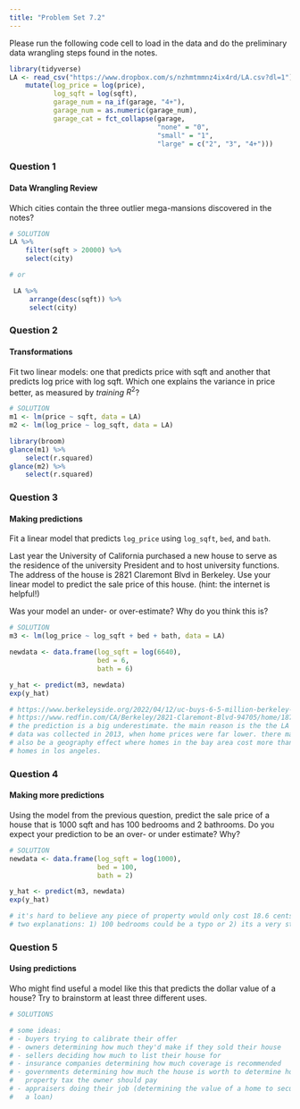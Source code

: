 ```yaml
---
title: "Problem Set 7.2"
---
```


Please run the following code cell to load in the data and do the preliminary data wrangling steps found in the notes.

```r
library(tidyverse)
LA <- read_csv("https://www.dropbox.com/s/nzhmtmmnz4ix4rd/LA.csv?dl=1") %>%
    mutate(log_price = log(price),
           log_sqft = log(sqft),
           garage_num = na_if(garage, "4+"),
           garage_num = as.numeric(garage_num),
           garage_cat = fct_collapse(garage,
                                     "none" = "0",
                                     "small" = "1",
                                     "large" = c("2", "3", "4+")))
```

### Question 1

#### Data Wrangling Review

Which cities contain the three outlier mega-mansions discovered in the notes?

```r
# SOLUTION
LA %>%
    filter(sqft > 20000) %>%
    select(city)

# or 

 LA %>%
     arrange(desc(sqft)) %>%
     select(city)
```


### Question 2

#### Transformations

Fit two linear models: one that predicts price with sqft and another that predicts log price with log sqft. Which one explains the variance in price better, as measured by *training* $R^2$?

```r
# SOLUTION
m1 <- lm(price ~ sqft, data = LA)
m2 <- lm(log_price ~ log_sqft, data = LA)

library(broom)
glance(m1) %>%
    select(r.squared)
glance(m2) %>%
    select(r.squared)
```

### Question 3

#### Making predictions

Fit a linear model that predicts `log_price` using `log_sqft`, `bed`, and `bath`.

Last year the University of California purchased a new house to serve as the residence of the university President and to host university functions. The address of the house is 2821 Claremont Blvd in Berkeley. Use your linear model to predict the sale price of this house. (hint: the internet is helpful!)

Was your model an under- or over-estimate? Why do you think this is?

```r
# SOLUTION
m3 <- lm(log_price ~ log_sqft + bed + bath, data = LA)

newdata <- data.frame(log_sqft = log(6640),
                      bed = 6,
                      bath = 6)

y_hat <- predict(m3, newdata)
exp(y_hat)

# https://www.berkeleyside.org/2022/04/12/uc-buys-6-5-million-berkeley-mansion-president
# https://www.redfin.com/CA/Berkeley/2821-Claremont-Blvd-94705/home/1871142
# the prediction is a big underestimate. the main reason is the the LA 
# data was collected in 2013, when home prices were far lower. there may
# also be a geography effect where homes in the bay area cost more than homes
# homes in los angeles.
```


### Question 4

#### Making more predictions

Using the model from the previous question, predict the sale price of a house that is 1000 sqft and has 100 bedrooms and 2 bathrooms. Do you expect your prediction to be an over- or under estimate? Why?

```r
# SOLUTION
newdata <- data.frame(log_sqft = log(1000),
                      bed = 100,
                      bath = 2)

y_hat <- predict(m3, newdata)
exp(y_hat)

# it's hard to believe any piece of property would only cost 18.6 cents.
# two explanations: 1) 100 bedrooms could be a typo or 2) its a very strange building to be divided up so narrowly. even if it makes a poor house, it is likely still worth more than 18 cents.
```



### Question 5

#### Using predictions

Who might find useful a model like this that predicts the dollar value of a house? Try to brainstorm at least three different uses.

```r
# SOLUTIONS

# some ideas:
# - buyers trying to calibrate their offer
# - owners determining how much they'd make if they sold their house
# - sellers deciding how much to list their house for
# - insurance companies determining how much coverage is recommended
# - governments determining how much the house is worth to determine how 
#   property tax the owner should pay
# - appraisers doing their job (determining the value of a home to secure
#   a loan)
```

